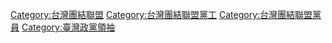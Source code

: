 {{Catmore}}
[[Category:台灣團結聯盟|Category:台灣團結聯盟]]
[[Category:台灣團結聯盟黨工|Category:台灣團結聯盟黨工]]
[[Category:台灣團結聯盟黨員|Category:台灣團結聯盟黨員]]
[[Category:臺灣政黨領袖|Category:臺灣政黨領袖]]